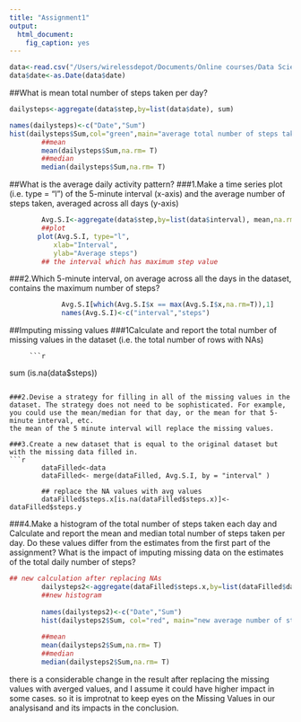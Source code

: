 ```yaml
---
title: "Assignment1"
output:
  html_document:
    fig_caption: yes
---
```

```r
data<-read.csv("/Users/wirelessdepot/Documents/Online courses/Data Science/reproducible /Assignment 1/activity.csv")
data$date<-as.Date(data$date)
```
##What is mean total number of steps taken per day?
```r
dailysteps<-aggregate(data$step,by=list(data$date), sum)

names(dailysteps)<-c("Date","Sum")
hist(dailysteps$Sum,col="green",main="average total number of steps taken/Day", xlab="interval")
        ##mean
        mean(dailysteps$Sum,na.rm= T)
        ##median
        median(dailysteps$Sum,na.rm= T)
```
##What is the average daily activity pattern?
###1.Make a time series plot (i.e. type = "l") of the 5-minute interval (x-axis) and the average number of steps taken, averaged across all days (y-axis)
```r


        Avg.S.I<-aggregate(data$step,by=list(data$interval), mean,na.rm=T)
        ##plot
       plot(Avg.S.I, type="l",
           xlab="Interval", 
           ylab="Average steps")
        ## the interval which has maximum step value
```
###2.Which 5-minute interval, on average across all the days in the dataset, contains the maximum number of steps?
```r
            
             Avg.S.I[which(Avg.S.I$x == max(Avg.S.I$x,na.rm=T)),1]
             names(Avg.S.I)<-c("interval","steps")
```        
            
##Imputing missing values 
###1Calculate and report the total number of missing values in the dataset (i.e. the total number of rows with NAs)

         ```r
sum (is.na(data$steps))
```

###2.Devise a strategy for filling in all of the missing values in the dataset. The strategy does not need to be sophisticated. For example, you could use the mean/median for that day, or the mean for that 5-minute interval, etc.
the mean of the 5 minute interval will replace the missing values.

###3.Create a new dataset that is equal to the original dataset but with the missing data filled in.
```r

        dataFilled<-data
        dataFilled<- merge(dataFilled, Avg.S.I, by = "interval" )
  
        ## replace the NA values with avg values
        dataFilled$steps.x[is.na(dataFilled$steps.x)]<-dataFilled$steps.y   

```
###4.Make a histogram of the total number of steps taken each day and Calculate and report the mean and median total number of steps taken per day. Do these values differ from the estimates from the first part of the assignment? What is the impact of imputing missing data on the estimates of the total daily number of steps?

```r
## new calculation after replacing NAs 
        dailysteps2<-aggregate(dataFilled$steps.x,by=list(dataFilled$date), sum)
        ##new histogram
        
        names(dailysteps2)<-c("Date","Sum")
        hist(dailysteps2$Sum, col="red", main="new average number of steps taken/day",xlab="Interval")
        
        ##mean
        mean(dailysteps2$Sum,na.rm= T)
        ##median
        median(dailysteps2$Sum,na.rm= T)
```
there is a considerable change in the result after replacing the missing values with averged values, and I assume it could have higher impact in some cases. so it is improtnat to keep eyes on the Missing Values in our analysisand and its impacts in the conclusion.

